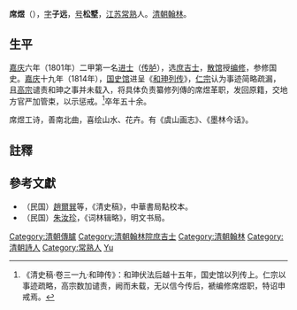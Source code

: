 '''席煜'''（{{bd|？年||？年|| Xi席}}），[[表字|字]]'''子远'''，[[号|号]]'''松墅'''，[[江苏|江苏]][[常熟|常熟]]人。[[清朝|清朝]][[翰林|翰林]]。

==生平==
[[嘉庆|嘉庆]]六年（1801年）二甲第一名[[进士|进士]]（[[传胪|传胪]]），选[[庶吉士|庶吉士]]，[[散馆|散馆]]授[[编修|编修]]，参修国史。[[嘉庆|嘉庆]]十九年（1814年），[[国史馆|国史馆]]进呈《[[和珅|和珅]][[列传|列传]]》，[[嘉庆帝|仁宗]]认为事迹简略疏漏，且[[乾隆帝|高宗]]谴责和珅之事并未载入，将具体负责纂修列傳的席煜革职，发回原籍，交地方官严加管束，以示惩戒。<ref>《清史稿·卷三一九·和珅传》：和珅伏法后越十五年，国史馆以列传上。仁宗以事迹疏略，高宗数加谴责，阙而未载，无以信今传后，褫编修席煜职，特诏申戒焉。</ref>卒年五十余。

席煜工诗，善南北曲，喜绘山水、花卉。有《虞山画志》、《墨林今话》。

==註釋==
{{reflist}}

==參考文獻==
*（民国）[[趙爾巽|趙爾巽]]等，《清史稿》，中華書局點校本。
*（民国）[[朱汝珍|朱汝珍]]，《词林辑略》，明文书局。


{{嘉慶六年辛酉恩科殿試金榜}}
{{DEFAULTSORT:Xi席}}
[[Category:清朝傳臚|Category:清朝傳臚]]
[[Category:清朝翰林院庶吉士|Category:清朝翰林院庶吉士]]
[[Category:清朝翰林|Category:清朝翰林]]
[[Category:清朝詩人|Category:清朝詩人]]
[[Category:常熟人|Category:常熟人]]
[[Category:席姓|Yu]]